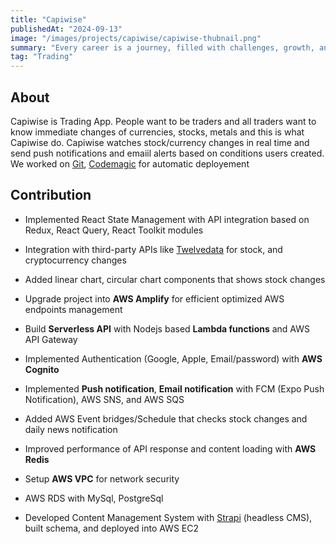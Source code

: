 ```yaml
---
title: "Capiwise"
publishedAt: "2024-09-13"
image: "/images/projects/capiwise/capiwise-thubnail.png"
summary: "Every career is a journey, filled with challenges, growth, and those significant moments that mark a shift in our path."
tag: "Trading"
---
```



## About

Capiwise is Trading App. People want to be traders and all traders want to know immediate changes of currencies, stocks, metals and this is what Capiwise do.
Capiwise watches stock/currency changes in real time and send push notifications and emaiil alerts based on conditions users created.
We worked on [Git](https://github.com/capiwise-open), [Codemagic](https://codemagic.io/) for automatic deployement

## Contribution

- Implemented React State Management with API integration based on Redux, React Query, React Toolkit modules
- Integration with third-party APIs like [Twelvedata](https://twelvedata.com/docs#getting-started) for stock, and cryptocurrency changes
- Added linear chart, circular chart components that shows stock changes

- Upgrade project into **AWS Amplify** for efficient optimized AWS endpoints management
- Build **Serverless API** with Nodejs based **Lambda functions** and AWS API Gateway
- Implemented Authentication (Google, Apple, Email/password) with **AWS Cognito**
- Implemented **Push notification**, **Email notification** with FCM (Expo Push Notification), AWS SNS, and AWS SQS
- Added AWS Event bridges/Schedule that checks stock changes and daily news notification
- Improved performance of API response and content loading with **AWS Redis**
- Setup **AWS VPC** for network security
- AWS RDS with MySql, PostgreSql

- Developed Content Management System with [Strapi](https://strapi.io/) (headless CMS), built schema, and deployed into AWS EC2